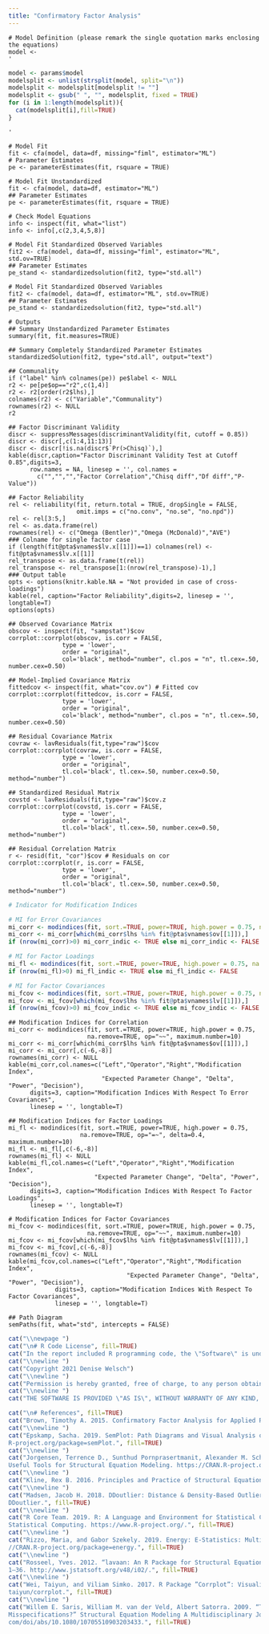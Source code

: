 ```yaml
---
title: "Confirmatory Factor Analysis"
---
```


```whites
# Model Definition (please remark the single quotation marks enclosing the equations)
model <- 
'
```

```r
model <- params$model
modelsplit <- unlist(strsplit(model, split="\n"))
modelsplit <- modelsplit[modelsplit != ""]
modelsplit <- gsub(" ", "", modelsplit, fixed = TRUE)
for (i in 1:length(modelsplit)){
  cat(modelsplit[i],fill=TRUE)
}
```

```whites
'
```

```whites
# Model Fit
fit <- cfa(model, data=df, missing="fiml", estimator="ML") 
# Parameter Estimates
pe <- parameterEstimates(fit, rsquare = TRUE)
```     

```whites
# Model Fit Unstandardized 
fit <- cfa(model, data=df, estimator="ML") 
## Parameter Estimates
pe <- parameterEstimates(fit, rsquare = TRUE)
```    

```whites
# Check Model Equations
info <- inspect(fit, what="list")
info <- info[,c(2,3,4,5,8)]
```               

```whites
# Model Fit Standardized Observed Variables
fit2 <- cfa(model, data=df, missing="fiml", estimator="ML", std.ov=TRUE)
## Parameter Estimates
pe_stand <- standardizedsolution(fit2, type="std.all")
```   

```whites
# Model Fit Standardized Observed Variables
fit2 <- cfa(model, data=df, estimator="ML", std.ov=TRUE) 
## Parameter Estimates
pe_stand <- standardizedsolution(fit2, type="std.all")
```   

```whites
# Outputs
## Summary Unstandardized Parameter Estimates 
summary(fit, fit.measures=TRUE)
```

```whites
## Summary Completely Standardized Parameter Estimates
standardizedSolution(fit2, type="std.all", output="text")
```  

```whites
## Communality
if ("label" %in% colnames(pe)) pe$label <- NULL
r2 <- pe[pe$op=="r2",c(1,4)]
r2 <- r2[order(r2$lhs),]
colnames(r2) <- c("Variable","Communality")
rownames(r2) <- NULL
r2
```  

```whites
## Factor Discriminant Validity
discr <- suppressMessages(discriminantValidity(fit, cutoff = 0.85))
discr <- discr[,c(1:4,11:13)]
discr <- discr[!is.na(discr$`Pr(>Chisq)`),]
kable(discr,caption="Factor Discriminant Validity Test at Cutoff 0.85",digits=3,
      row.names = NA, linesep = '', col.names = 
        c("","","","Factor Correlation","Chisq diff","Df diff","P-Value"))
``` 

```whites
## Factor Reliability
rel <- reliability(fit, return.total = TRUE, dropSingle = FALSE, 
                   omit.imps = c("no.conv", "no.se", "no.npd"))
rel <- rel[3:5,]
rel <- as.data.frame(rel)
rownames(rel) <- c("Omega (Bentler)","Omega (McDonald)","AVE")
### Colname for single factor case 
if (length(fit@pta$vnames$lv.x[[1]])==1) colnames(rel) <- fit@pta$vnames$lv.x[[1]]
rel_transpose <- as.data.frame(t(rel))
rel_transpose <- rel_transpose[1:(nrow(rel_transpose)-1),]
### Output table
opts <- options(knitr.kable.NA = "Not provided in case of cross-loadings")
kable(rel, caption="Factor Reliability",digits=2, linesep = '', longtable=T)
options(opts)
```  


```whites
## Observed Covariance Matrix
obscov <- inspect(fit, "sampstat")$cov  
corrplot::corrplot(obscov, is.corr = FALSE,
               type = 'lower',
               order = "original",
               col='black', method="number", cl.pos = "n", tl.cex=.50, number.cex=0.50)
```

```whites
## Model-Implied Covariance Matrix
fittedcov <- inspect(fit, what="cov.ov") # Fitted cov
corrplot::corrplot(fittedcov, is.corr = FALSE,
               type = 'lower',
               order = "original",
               col='black', method="number", cl.pos = "n", tl.cex=.50, number.cex=0.50)
```


```whites
## Residual Covariance Matrix
covraw <- lavResiduals(fit,type="raw")$cov
corrplot::corrplot(covraw, is.corr = FALSE,
               type = 'lower',
               order = "original",
               tl.col='black', tl.cex=.50, number.cex=0.50, method="number")
```  

```whites
## Standardized Residual Matrix
covstd <- lavResiduals(fit,type="raw")$cov.z
corrplot::corrplot(covstd, is.corr = FALSE,
               type = 'lower',
               order = "original",
               tl.col='black', tl.cex=.50, number.cex=0.50, method="number")

```  


```whites
## Residual Correlation Matrix
r <- resid(fit, "cor")$cov # Residuals on cor
corrplot::corrplot(r, is.corr = FALSE,
               type = 'lower',
               order = "original",
               tl.col='black', tl.cex=.50, number.cex=0.50, method="number")
```  


```r
# Indicator for Modification Indices

# MI for Error Covariances 
mi_corr <- modindices(fit, sort.=TRUE, power=TRUE, high.power = 0.75, na.remove=TRUE, op="~~", maximum.number=10)
mi_corr <- mi_corr[which(mi_corr$lhs %in% fit@pta$vnames$ov[[1]]),]
if (nrow(mi_corr)>0) mi_corr_indic <- TRUE else mi_corr_indic <- FALSE

# MI for Factor Loadings 
mi_fl <- modindices(fit, sort.=TRUE, power=TRUE, high.power = 0.75, na.remove=TRUE, op="=~", delta=0.4, maximum.number=10)
if (nrow(mi_fl)>0) mi_fl_indic <- TRUE else mi_fl_indic <- FALSE

# MI for Factor Covariances
mi_fcov <- modindices(fit, sort.=TRUE, power=TRUE, high.power = 0.75, na.remove=TRUE, op="~~", maximum.number=10)
mi_fcov <- mi_fcov[which(mi_fcov$lhs %in% fit@pta$vnames$lv[[1]]),]
if (nrow(mi_fcov)>0) mi_fcov_indic <- TRUE else mi_fcov_indic <- FALSE
```


```whites
## Modification Indices for Correlation
mi_corr <- modindices(fit, sort.=TRUE, power=TRUE, high.power = 0.75, 
                      na.remove=TRUE, op="~~", maximum.number=10)
mi_corr <- mi_corr[which(mi_corr$lhs %in% fit@pta$vnames$ov[[1]]),]
mi_corr <- mi_corr[,c(-6,-8)]
rownames(mi_corr) <- NULL
kable(mi_corr,col.names=c("Left","Operator","Right","Modification Index", 
                          "Expected Parameter Change", "Delta", "Power", "Decision"), 
      digits=3, caption="Modification Indices With Respect To Error Covariances", 
      linesep = '', longtable=T)
```


```whites
## Modification Indices for Factor Loadings 
mi_fl <- modindices(fit, sort.=TRUE, power=TRUE, high.power = 0.75, 
                    na.remove=TRUE, op="=~", delta=0.4, maximum.number=10)
mi_fl <- mi_fl[,c(-6,-8)]
rownames(mi_fl) <- NULL
kable(mi_fl,col.names=c("Left","Operator","Right","Modification Index", 
                        "Expected Parameter Change", "Delta", "Power", "Decision"), 
      digits=3, caption="Modification Indices With Respect To Factor Loadings", 
      linesep = '', longtable=T)  
```  


```whites
# Modification Indices for Factor Covariances 
mi_fcov <- modindices(fit, sort.=TRUE, power=TRUE, high.power = 0.75, 
                      na.remove=TRUE, op="~~", maximum.number=10)
mi_fcov <- mi_fcov[which(mi_fcov$lhs %in% fit@pta$vnames$lv[[1]]),]
mi_fcov <- mi_fcov[,c(-6,-8)]
rownames(mi_fcov) <- NULL
kable(mi_fcov,col.names=c("Left","Operator","Right","Modification Index", 
                                 "Expected Parameter Change", "Delta", "Power", "Decision"), 
             digits=3, caption="Modification Indices With Respect To Factor Covariances", 
             linesep = '', longtable=T) 
```


```whites
## Path Diagram
semPaths(fit, what="std", intercepts = FALSE)
```


```r
cat("\\newpage ")
cat("\n# R Code License", fill=TRUE)
cat("In the report included R programming code, the \"Software\" is under the MIT license.")
cat("\\newline ")
cat("Copyright 2021 Denise Welsch")
cat("\\newline ")
cat("Permission is hereby granted, free of charge, to any person obtaining a copy of this software and associated documentation files (the \"Software\"), to deal in the Software without restriction, including without limitation the rights to use, copy, modify, merge, publish, distribute, sublicense, and/or sell copies of the Software, and to permit persons to whom the Software is furnished to do so, subject to the following conditions:")
cat("\\newline ")
cat("THE SOFTWARE IS PROVIDED \"AS IS\", WITHOUT WARRANTY OF ANY KIND, EXPRESS OR IMPLIED, INCLUDING BUT NOT LIMITED TO THE WARRANTIES OF MERCHANTABILITY, FITNESS FOR A PARTICULAR PURPOSE AND NONINFRINGEMENT. IN NO EVENT SHALL THE AUTHORS OR COPYRIGHT HOLDERS BE LIABLE FOR ANY CLAIM, DAMAGES OR OTHER LIABILITY, WHETHER IN AN ACTION OF CONTRACT, TORT OR OTHERWISE, ARISING FROM, OUT OF OR IN CONNECTION WITH THE SOFTWARE OR THE USE OR OTHER DEALINGS IN THE SOFTWARE.")
```

  
```r
cat("\n# References", fill=TRUE)
cat("Brown, Timothy A. 2015. Confirmatory Factor Analysis for Applied Research. The Guilford Press. ", fill=TRUE)
cat("\\newline ")
cat("Epskamp, Sacha. 2019. SemPlot: Path Diagrams and Visual Analysis of Various Sem Packages’ Output. https://CRAN.
R-project.org/package=semPlot.", fill=TRUE)
cat("\\newline ")
cat("Jorgensen, Terrence D., Sunthud Pornprasertmanit, Alexander M. Schoemann, and Yves Rosseel. 2020. semTools:
Useful Tools for Structural Equation Modeling. https://CRAN.R-project.org/package=semTools.", fill=TRUE)
cat("\\newline ")
cat("Kline, Rex B. 2016. Principles and Practice of Structural Equation Modeling. The Guilford Press.", fill=TRUE)
cat("\\newline ")
cat("Madsen, Jacob H. 2018. DDoutlier: Distance & Density-Based Outlier Detection. https://CRAN.R-project.org/package=
DDoutlier.", fill=TRUE)
cat("\\newline ")
cat("R Core Team. 2019. R: A Language and Environment for Statistical Computing. Vienna, Austria: R Foundation for
Statistical Computing. https://www.R-project.org/.", fill=TRUE)
cat("\\newline ")
cat("Rizzo, Maria, and Gabor Szekely. 2019. Energy: E-Statistics: Multivariate Inference via the Energy of Data. https:
//CRAN.R-project.org/package=energy.", fill=TRUE)
cat("\\newline ")
cat("Rosseel, Yves. 2012. “lavaan: An R Package for Structural Equation Modeling.” Journal of Statistical Software 48 (2):
1–36. http://www.jstatsoft.org/v48/i02/.", fill=TRUE)
cat("\\newline ")
cat("Wei, Taiyun, and Viliam Simko. 2017. R Package ”Corrplot”: Visualization of a Correlation Matrix. https://github.com/
taiyun/corrplot.", fill=TRUE)
cat("\\newline ")
cat("Willem E. Saris, William M. van der Veld, Albert Satorra. 2009. “Testing Structural Equation Models or Detection of
Misspecifications?” Structural Equation Modeling A Multidisciplinary Journal 16: 561–82. https://www.tandfonline.
com/doi/abs/10.1080/10705510903203433.", fill=TRUE)
```
 

